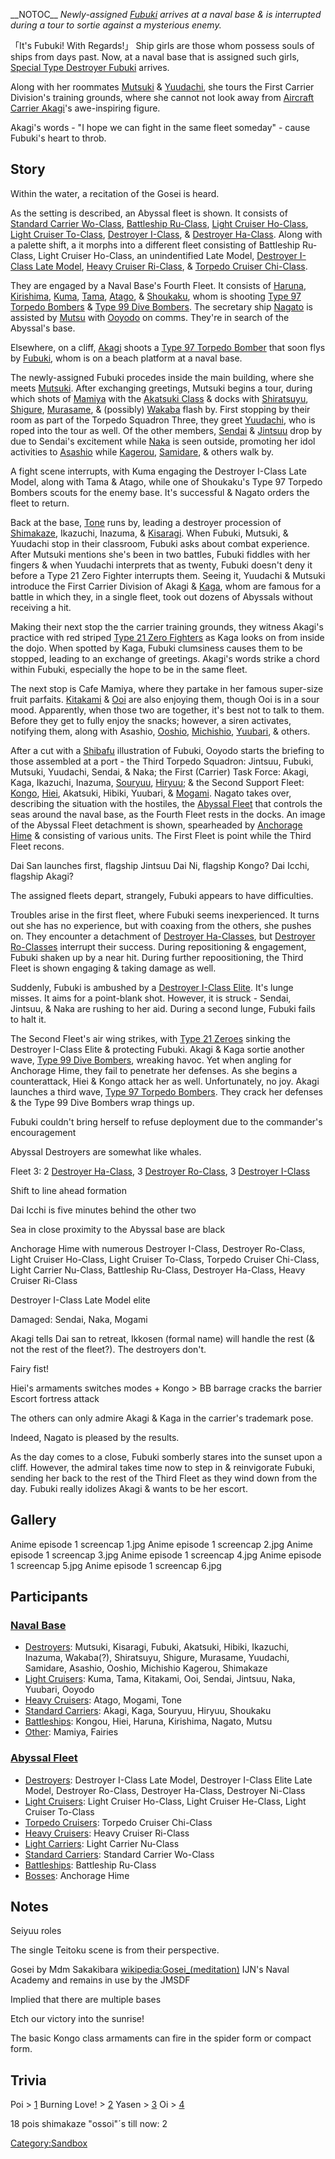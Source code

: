 {{Episode
|number = 1
|image = Anime episode 1 screencap 6.jpg
|english = Nice to meet you, Commander!
|japanese = 初めまして！司令官！
|romaji = Hajimemasite! Shireikan!
|script = Hanada Jukki
|storyboard = Kusakawa Keizou
|ep_dir = Honda Mino
|anim_dir = Ide Naomi, Matsumoto Mayuko
|air_date = January 8th, 2015
|adv_screen = December 27th, 2014
|previous = ''None''
|next = [[Anime/Episodes/Episode 2|Without Dissent, Without Shame, Without Regret!]]
}}
__NOTOC__
''Newly-assigned [[Fubuki]] arrives at a naval base & is interrupted during a tour to sortie against a mysterious enemy.''

「It's Fubuki! With Regards!」
Ship girls are those whom possess souls of ships from days past. Now, at a naval base that is assigned such girls, [[Fubuki|Special Type Destroyer Fubuki]] arrives.

Along with her roommates [[Mutsuki]] & [[Yuudachi]], she tours the First Carrier Division's training grounds, where she cannot not look away from [[Akagi|Aircraft Carrier Akagi]]'s awe-inspiring figure.

Akagi's words - "I hope we can fight in the same fleet someday" - cause Fubuki's heart to throb.


{{clr}}
==Story==
Within the water, a recitation of the Gosei is heard.

As the setting is described, an Abyssal fleet is shown. It consists of [[Standard Carrier Wo-Class]], [[Battleship Ru-Class]], [[Light Cruiser Ho-Class]], [[Light Cruiser To-Class]], [[Destroyer I-Class]], & [[Destroyer Ha-Class]]. Along with a palette shift, a it morphs into a different fleet consisting of Battleship Ru-Class, Light Cruiser Ho-Class, an unindentified Late Model, [[Destroyer_I-Class#Late_Model|Destroyer I-Class Late Model]], [[Heavy Cruiser Ri-Class]], & [[Torpedo Cruiser Chi-Class]].

They are engaged by a Naval Base's Fourth Fleet. It consists of [[Haruna]], [[Kirishima]], [[Kuma]], [[Tama]], [[Atago]], & [[Shoukaku]], whom is shooting [[Type 97 Torpedo Bomber]]s & [[Type 99 Dive Bomber]]s. The secretary ship [[Nagato]] is assisted by [[Mutsu]] with [[Ooyodo]] on comms. They're in search of the Abyssal's base.

Elsewhere, on a cliff, [[Akagi]] shoots a [[Type 97 Torpedo Bomber]] that soon flys by [[Fubuki]], whom is on a beach platform at a naval base.

The newly-assigned Fubuki procedes inside the main building, where she meets [[Mutsuki]]. After exchanging greetings, Mutsuki begins a tour, during which shots of [[NPC|Mamiya]] with the [[:Category:Akatsuki Class|Akatsuki Class]] & docks with [[Shiratsuyu]], [[Shigure]], [[Murasame]], & (possibly) [[Wakaba]] flash by. First stopping by their room as part of the Torpedo Squadron Three, they greet [[Yuudachi]], who is roped into the tour as well. Of the other members, [[Sendai]] & [[Jintsuu]] drop by due to Sendai's excitement while [[Naka]] is seen outside, promoting her idol activities to [[Asashio]] while [[Kagerou]], [[Samidare]], & others walk by.

A fight scene interrupts, with Kuma engaging the Destroyer I-Class Late Model, along with Tama & Atago, while one of Shoukaku's Type 97 Torpedo Bombers scouts for the enemy base. It's successful & Nagato orders the fleet to return.

Back at the base, [[Tone]] runs by, leading a destroyer procession of [[Shimakaze]], Ikazuchi, Inazuma, & [[Kisaragi]]. When Fubuki, Mutsuki, & Yuudachi stop in their classroom, Fubuki asks about combat experience. After Mutsuki mentions she's been in two battles, Fubuki fiddles with her fingers & when Yuudachi interprets that as twenty, Fubuki doesn't deny it before a Type 21 Zero Fighter interrupts them. Seeing it, Yuudachi & Mutsuki introduce the First Carrier Division of Akagi & [[Kaga]], whom are famous for a battle in which they, in a single fleet, took out dozens of Abyssals without receiving a hit.

Making their next stop the the carrier training grounds, they witness Akagi's practice with red striped [[Type 21 Zero Fighter]]s as Kaga looks on from inside the dojo. When spotted by Kaga, Fubuki clumsiness causes them to be stopped, leading to an exchange of greetings. Akagi's words strike a chord within Fubuki, especially the hope to be in the same fleet.

The next stop is Cafe Mamiya, where they partake in her famous super-size fruit parfaits. [[Kitakami]] & [[Ooi]] are also enjoying them, though Ooi is in a sour mood. Apparently, when those two are together, it's best not to talk to them. Before they get to fully enjoy the snacks; however, a siren activates, notifying them, along with Asashio, [[Ooshio]], [[Michishio]], [[Yuubari]], & others.

After a cut with a [[Glossary#List_of_vessels_by_artist|Shibafu]] illustration of Fubuki, Ooyodo starts the briefing to those assembled at a port - the Third Torpedo Squadron: Jintsuu, Fubuki, Mutsuki, Yuudachi, Sendai, & Naka; the First (Carrier) Task Force: Akagi, Kaga, Ikazuchi, Inazuma, [[Souryuu]], [[Hiryuu]]; & the Second Support Fleet: [[Kongo]], [[Hiei]], Akatsuki, Hibiki, Yuubari, & [[Mogami]]. Nagato takes over, describing the situation with the hostiles, the [[Enemy_Vessel|Abyssal Fleet]] that controls the seas around the naval base, as the Fourth Fleet rests in the docks. An image of the Abyssal Fleet detachment is shown, spearheaded by [[Anchorage Princess|Anchorage Hime]] & consisting of various units. <!-- could not clearly see --> The First Fleet is point while the Third Fleet recons.

Dai San launches first, flagship Jintsuu
Dai Ni, flagship Kongo?
Dai Icchi, flagship Akagi?

The assigned fleets depart, strangely, Fubuki appears to have difficulties.

Troubles arise in the first fleet, where Fubuki seems inexperienced. It turns out she has no experience, but with coaxing from the others, she pushes on. They encounter a detachment of [[Destroyer Ha-Class|Destroyer Ha-Classes]], but [[Destroyer Ro-Class|Destroyer Ro-Classes]] interrupt their success. During repositioning & engagement, Fubuki shaken up by a near hit. During further repoositioning, the Third Fleet is shown engaging & taking damage as well.

Suddenly, Fubuki is ambushed by a [[Destroyer I-Class|Destroyer I-Class Elite]]. It's lunge misses. It aims for a point-blank shot. However, it is struck - Sendai, Jintsuu, & Naka are rushing to her aid. During a second lunge, Fubuki fails to halt it.

The Second Fleet's air wing strikes, with [[Type_21_Zero_Fighter|Type 21 Zeroes]] <!-- presumably? --> sinking the Destroyer I-Class Elite & protecting Fubuki. Akagi & Kaga sortie another wave, [[Type_99_Dive_Bomber|Type 99 Dive Bombers]], <!-- presumably? --> wreaking havoc. Yet when angling for Anchorage Hime, they fail to penetrate her defenses. As she begins a counterattack, Hiei & Kongo attack her as well. Unfortunately, no joy. Akagi launches a third wave, [[Type_97_Torpedo_Bomber|Type 97 Torpedo Bombers]]. <!-- presumably? --> They crack her defenses & the Type 99 Dive Bombers wrap things up.

Fubuki couldn't bring herself to refuse deployment due to the commander's encouragement

Abyssal Destroyers are somewhat like whales.

Fleet 3: 2 [[Destroyer Ha-Class]], 3 [[Destroyer Ro-Class]], 3 [[Destroyer I-Class]] <!-- Unsure. Some may be Late Models as well -->

Shift to line ahead formation

Dai Icchi is five minutes behind the other two

Sea in close proximity to the Abyssal base are black

Anchorage Hime with numerous Destroyer I-Class, Destroyer Ro-Class, Light Cruiser Ho-Class, Light Cruiser To-Class, Torpedo Cruiser Chi-Class, Light Carrier Nu-Class, Battleship Ru-Class, Destroyer Ha-Class, Heavy Cruiser Ri-Class

Destroyer I-Class Late Model elite

Damaged: Sendai, Naka, Mogami

Akagi tells Dai san to retreat, Ikkosen (formal name) will handle the rest (& not the rest of the fleet?). The destroyers don't.

Fairy fist!

Hiei's armaments switches modes + Kongo > BB barrage cracks the barrier
Escort fortress attack

The others can only admire Akagi & Kaga in the carrier's trademark pose. <!-- Feel free to edit or remove this line -->

Indeed, Nagato is pleased by the results. <!-- Feel free to edit or remove this line -->

As the day comes to a close, Fubuki somberly stares into the sunset upon a cliff. However, the admiral takes time now to step in & reinvigorate Fubuki, sending her back to the rest of the Third Fleet as they wind down from the day. Fubuki really idolizes Akagi & wants to be her escort.


==Gallery==
<gallery orientation="landscape" widths="200" crop="false" hideaddbutton="true">
Anime episode 1 screencap 1.jpg
Anime episode 1 screencap 2.jpg
Anime episode 1 screencap 3.jpg
Anime episode 1 screencap 4.jpg
Anime episode 1 screencap 5.jpg
Anime episode 1 screencap 6.jpg
</gallery>

==Participants==

===[[Anime/Characters#Naval Base|Naval Base]]===
* [[Anime/Characters#Destroyers|Destroyers]]: Mutsuki, Kisaragi, Fubuki, Akatsuki, Hibiki, Ikazuchi, Inazuma, Wakaba(?), Shiratsuyu, Shigure, Murasame, Yuudachi, Samidare, Asashio, Ooshio, Michishio Kagerou, Shimakaze
* [[Anime/Characters#Light Cruisers|Light Cruisers]]: Kuma, Tama, Kitakami, Ooi, Sendai, Jintsuu, Naka, Yuubari, Ooyodo
* [[Anime/Characters#Heavy Cruisers|Heavy Cruisers]]: Atago, Mogami, Tone
* [[Anime/Characters#Standard Carriers|Standard Carriers]]: Akagi, Kaga, Souryuu, Hiryuu, Shoukaku
* [[Anime/Characters#Battleships|Battleships]]: Kongou, Hiei, Haruna, Kirishima, Nagato, Mutsu
* [[Anime/Characters#Other|Other]]: Mamiya, Fairies


===[[Anime/Characters#Abyssal Fleet|Abyssal Fleet]]===
* [[Anime/Characters#Destroyers_2|Destroyers]]: Destroyer I-Class Late Model, Destroyer I-Class Elite Late Model, Destroyer Ro-Class, Destroyer Ha-Class, Destroyer Ni-Class
* [[Anime/Characters#Light Cruisers 2|Light Cruisers]]: Light Cruiser Ho-Class, Light Cruiser He-Class, Light Cruiser To-Class
* [[Anime/Characters#Torpedo Cruisers|Torpedo Cruisers]]: Torpedo Cruiser Chi-Class
* [[Anime/Characters#Heavy_Cruisers_2|Heavy Cruisers]]: Heavy Cruiser Ri-Class
* [[Anime/Characters#Light_Carriers|Light Carriers]]: Light Carrier Nu-Class
* [[Anime/Characters#Standard_Carriers_2|Standard Carriers]]: Standard Carrier Wo-Class
* [[Anime/Characters#Battleships_2|Battleships]]: Battleship Ru-Class
* [[Anime/Characters#Bosses|Bosses]]: Anchorage Hime


==Notes==

Seiyuu roles

The single Teitoku scene is from their perspective.

Gosei by Mdm Sakakibara [[wikipedia:Gosei_(meditation)]]
IJN's Naval Academy and remains in use by the JMSDF

Implied that there are multiple bases

Etch our victory into the sunrise!

The basic Kongo class armaments can fire in the spider form or compact form.


==Trivia==

Poi > [https://www.youtube.com/watch?v=yC9Nwn0BgVc]
Burning Love! > [https://www.youtube.com/watch?v=pHqa4VaFdIM]
Yasen > [https://www.youtube.com/watch?v=zvg7hHTnJVk]
Oi > [https://www.youtube.com/watch?v=dlUwc9O_76s]

18 pois
shimakaze "ossoi"´s till now: 2
[[Category:Sandbox]]